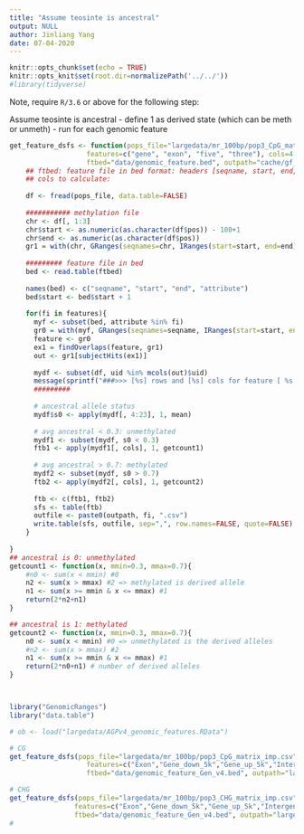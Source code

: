```yaml
---
title: "Assume teosinte is ancestral"
output: NULL
author: Jinliang Yang
date: 07-04-2020
---
```



```r
knitr::opts_chunk$set(echo = TRUE) 
knitr::opts_knit$set(root.dir=normalizePath('../../')) 
#library(tidyverse)
```


Note, require `R/3.6` or above for the following step:

Assume teosinte is ancestral
- define 1 as derived state (which can be meth or unmeth)
- run for each genomic feature

```r

get_feature_dsfs <- function(pops_file="largedata/mr_100bp/pop3_CpG_matrix_imp.csv",
                   features=c("gene", "exon", "five", "three"), cols=4:54, 
                   ftbed="data/genomic_feature.bed", outpath="cache/gf_sfs_interpop_"){
    ## ftbed: feature file in bed format: headers [seqname, start, end, attribute]
    ## cols to calculate: 
    
    df <- fread(pops_file, data.table=FALSE)
    
    ########### methylation file
    chr <- df[, 1:3]
    chr$start <- as.numeric(as.character(df$pos)) - 100+1
    chr$end <- as.numeric(as.character(df$pos))
    gr1 = with(chr, GRanges(seqnames=chr, IRanges(start=start, end=end), strand="+", uid=uid))
    
    ######### feature file in bed
    bed <- read.table(ftbed)
   
    names(bed) <- c("seqname", "start", "end", "attribute")
    bed$start <- bed$start + 1
     
    for(fi in features){
      myf <- subset(bed, attribute %in% fi)
      gr0 = with(myf, GRanges(seqnames=seqname, IRanges(start=start, end=end), strand="+", geneid=attribute ))
      feature <- gr0
      ex1 = findOverlaps(feature, gr1)
      out <- gr1[subjectHits(ex1)]
    
      mydf <- subset(df, uid %in% mcols(out)$uid)
      message(sprintf("###>>> [%s] rows and [%s] cols for feature [ %s ], sfs...", nrow(mydf), ncol(mydf), fi))
      #########
      
      # ancestral allele status
      mydf$s0 <- apply(mydf[, 4:23], 1, mean)
    
      # avg ancestral < 0.3: unmethylated
      mydf1 <- subset(mydf, s0 < 0.3)
      ftb1 <- apply(mydf1[, cols], 1, getcount1)
      
      # avg ancestral > 0.7: methylated
      mydf2 <- subset(mydf, s0 > 0.7)
      ftb2 <- apply(mydf2[, cols], 1, getcount2)
      
      ftb <- c(ftb1, ftb2)
      sfs <- table(ftb)
      outfile <- paste0(outpath, fi, ".csv")
      write.table(sfs, outfile, sep=",", row.names=FALSE, quote=FALSE)
    }
    
}
## ancestral is 0: unmethylated
getcount1 <- function(x, mmin=0.3, mmax=0.7){
    #n0 <- sum(x < mmin) #0
    n2 <- sum(x > mmax) #2 => methylated is derived allele
    n1 <- sum(x >= mmin & x <= mmax) #1
    return(2*n2+n1)
}

## ancestral is 1: methylated
getcount2 <- function(x, mmin=0.3, mmax=0.7){
    n0 <- sum(x < mmin) #0 => unmethylated is the derived alleles
    #n2 <- sum(x > mmax) #2
    n1 <- sum(x >= mmin & x <= mmax) #1
    return(2*n0+n1) # number of derived alleles
}



library("GenomicRanges")
library("data.table")

# ob <- load("largedata/AGPv4_genomic_features.RData")

# CG
get_feature_dsfs(pops_file="largedata/mr_100bp/pop3_CpG_matrix_imp.csv",
                   features=c("Exon","Gene_down_5k","Gene_up_5k","Intergenic","Intron","TE"), cols=4:54, 
                   ftbed="data/genomic_feature_Gen_v4.bed", outpath="largedata/revise_features/dsfs_pop3_gf_CG_")

# CHG  
get_feature_dsfs(pops_file="largedata/mr_100bp/pop3_CHG_matrix_imp.csv",
                features=c("Exon","Gene_down_5k","Gene_up_5k","Intergenic","Intron","TE"), cols=4:54, 
                ftbed="data/genomic_feature_Gen_v4.bed", outpath="largedata/revise_features/dsfs_pop3_gf_CHG_")
#
```


